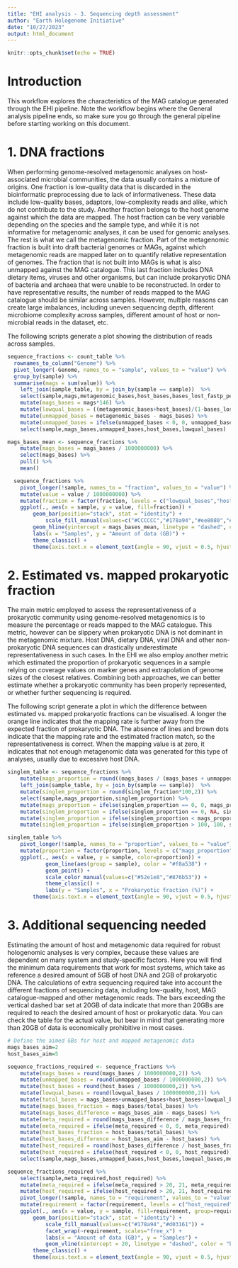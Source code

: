 ```yaml
---
title: "EHI analysis - 3. Sequencing depth assessment"
author: "Earth Hologenome Initiative"
date: "10/27/2023"
output: html_document
---
```


```r
knitr::opts_chunk$set(echo = TRUE)
```

# Introduction

This workflow explores the characteristics of the MAG catalogue generated through the EHI pipeline. Note the workflow begins where the General analysis pipeline ends, so make sure you go through the general pipeline before starting working on this document.

# 1. DNA fractions

When performing genome-resolved metagenomic analyses on host-associated microbial communities, the data usually contains a mixture of origins. One fraction is low-quality data that is discarded in the bioinformatic preprocessing due to lack of informativeness. These data include low-quality bases, adaptors, low-complexity reads and alike, which do not contribute to the study. Another fraction belongs to the host genome against which the data are mapped. The host fraction can be very variable depending on the species and the sample type, and while it is not informative for metagenomic analyses, it can be used for genomic analyses. The rest is what we call the metagenomic fraction. Part of the metagenomic fraction is built into draft bacterial genomes or MAGs, against which metagenomic reads are mapped later on to quantify relative representation of genomes. The fraction that is not built into MAGs is what is also unmapped against the MAG catalogue. This last fraction includes DNA dietary items, viruses and other organisms, but can include prokaryotic DNA of bacteria and archaea that were unable to be reconstructed. In order to have representative results, the number of reads mapped to the MAG catalogue should be similar across samples. However, multiple reasons can create large imbalances, including uneven sequencing depth, different microbiome complexity across samples, different amount of host or non-microbial reads in the dataset, etc.

The following scripts generate a plot showing the distribution of reads across samples.

```r
sequence_fractions <- count_table %>%
  rownames_to_column("Genome") %>%
  pivot_longer(-Genome, names_to = "sample", values_to = "value") %>%
  group_by(sample) %>%
  summarise(mags = sum(value)) %>%
	left_join(sample_table, by = join_by(sample == sample))  %>%
	select(sample,mags,metagenomic_bases,host_bases,bases_lost_fastp_percent) %>%
	mutate(mags_bases = mags*146) %>%
	mutate(lowqual_bases = ((metagenomic_bases+host_bases)/(1-bases_lost_fastp_percent))-(metagenomic_bases+host_bases)) %>%
	mutate(unmapped_bases = metagenomic_bases - mags_bases) %>%
	mutate(unmapped_bases = ifelse(unmapped_bases < 0, 0, unmapped_bases)) %>%
	select(sample,mags_bases,unmapped_bases,host_bases,lowqual_bases)

mags_bases_mean <- sequence_fractions %>%
	mutate(mags_bases = mags_bases / 1000000000) %>%
	select(mags_bases) %>%
	pull() %>%
	mean()
```

```r
  sequence_fractions %>%
  	pivot_longer(!sample, names_to = "fraction", values_to = "value") %>%
  	mutate(value = value / 1000000000) %>%
  	mutate(fraction = factor(fraction, levels = c("lowqual_bases","host_bases","unmapped_bases","mags_bases"))) %>%
  	ggplot(., aes(x = sample, y = value, fill=fraction)) +
  	    geom_bar(position="stack", stat = "identity") +
  			scale_fill_manual(values=c("#CCCCCC","#178a94","#ee8080","#d03161")) +
  	    geom_hline(yintercept = mags_bases_mean, linetype = "dashed", color = "black") +
  	    labs(x = "Samples", y = "Amount of data (GB)") +
  	    theme_classic() +
  	    theme(axis.text.x = element_text(angle = 90, vjust = 0.5, hjust = 1, size=6),legend.position = "bottom")
```

# 2. Estimated vs. mapped prokaryotic fraction

The main metric employed to assess the representativeness of a prokaryotic community using genome-resolved metagenomics is to measure the percentage or reads mapped to the MAG catalogue. This metric, however can be slippery when prokaryotic DNA is not dominant in the metagenomic mixture. Host DNA, dietary DNA, viral DNA and other non-prokaryotic DNA sequences can drastically underestimate representativeness in such cases. In the EHI we also employ another metric which estimated the proportion of prokaryotic sequences in a sample relying on coverage values on marker genes and extrapolation of genome sizes of the closest relatives. Combining both approaches, we can better estimate whether a prokaryotic community has been properly represented, or whether further sequencing is required.

The following script generate a plot in which the difference between estimated vs. mapped prokaryotic fractions can be visualised. A longer the orange line indicates that the mapping rate is further away from the expected fraction of prokaryotic DNA. The absence of lines and brown dots indicate that the mapping rate and the estimated fraction match, so the representativeness is correct. When the mapping value is at zero, it indicates that not enough metagenomic data was generated for this type of analyses, usually due to excessive host DNA.

```r
singlem_table <- sequence_fractions %>%
	mutate(mags_proportion = round((mags_bases / (mags_bases + unmapped_bases))*100,2)) %>%
	left_join(sample_table, by = join_by(sample == sample))  %>%
	mutate(singlem_proportion = round(singlem_fraction*100,2)) %>%
	select(sample,mags_proportion,singlem_proportion) %>%
	mutate(mags_proportion = ifelse(singlem_proportion == 0, 0, mags_proportion)) %>% #convert zeros to NA
	mutate(singlem_proportion = ifelse(singlem_proportion == 0, NA, singlem_proportion)) %>% #convert zeros to NA
	mutate(singlem_proportion = ifelse(singlem_proportion < mags_proportion, NA, singlem_proportion)) %>% #if singlem is smaller, then NA, to simplify plot
	mutate(singlem_proportion = ifelse(singlem_proportion > 100, 100, singlem_proportion)) #simplify
```

```r
singlem_table %>%
	pivot_longer(!sample, names_to = "proportion", values_to = "value") %>%
	mutate(proportion = factor(proportion, levels = c("mags_proportion","singlem_proportion"))) %>%
	ggplot(., aes(x = value, y = sample, color=proportion)) +
			geom_line(aes(group = sample), color = "#f8a538") +
			geom_point() +
			scale_color_manual(values=c("#52e1e8","#876b53")) +
			theme_classic() +
			labs(y = "Samples", x = "Prokaryotic fraction (%)") +
	    theme(axis.text.x = element_text(angle = 90, vjust = 0.5, hjust = 1, size=6),legend.position = "right")
```

# 3. Additional sequencing needed

Estimating the amount of host and metagenomic data required for robust hologenomic analyses is very complex, because these values are dependent on many system and study-specific factors. Here you will find the minimum data requirements that work for most systems, which take as reference a desired amount of 5GB of host DNA and 2GB of prokaryotic DNA. The calculations of extra sequencing required take into account the different fractions of sequencing data, including low-quality, host, MAG catalogue-mapped and other metagenomic reads. The bars exceeding the vertical dashed bar set at 20GB of data indicate that more than 20GBs are required to reach the desired amount of host or prokaryotic data. You can check the table for the actual value, but bear in mind that generating more than 20GB of data is economically prohibitive in most cases.

```r
# Define the aimed GBs for host and mapped metagenomic data
mags_bases_aim=2
host_bases_aim=5

sequence_fractions_required <- sequence_fractions %>%
	mutate(mags_bases = round(mags_bases / 1000000000,2)) %>%
	mutate(unmapped_bases = round(unmapped_bases / 1000000000,2)) %>%
	mutate(host_bases = round(host_bases / 1000000000,2)) %>%
	mutate(lowqual_bases = round(lowqual_bases / 1000000000,2)) %>%
	mutate(total_bases = mags_bases+unmapped_bases+host_bases+lowqual_bases) %>%
	mutate(mags_bases_fraction = mags_bases/total_bases) %>%
	mutate(mags_bases_difference = mags_bases_aim - mags_bases) %>%
	mutate(meta_required = round(mags_bases_difference / mags_bases_fraction,2)) %>%
	mutate(meta_required = ifelse(meta_required < 0, 0, meta_required)) %>%
	mutate(host_bases_fraction = host_bases/total_bases) %>%
	mutate(host_bases_difference = host_bases_aim - host_bases) %>%
	mutate(host_required = round(host_bases_difference / host_bases_fraction,2)) %>%
	mutate(host_required = ifelse(host_required < 0, 0, host_required)) %>%
	select(sample,mags_bases,unmapped_bases,host_bases,lowqual_bases,meta_required,host_required)
```

```r
sequence_fractions_required %>%
	select(sample,meta_required,host_required) %>%
	mutate(meta_required = ifelse(meta_required > 20, 21, meta_required)) %>%
	mutate(host_required = ifelse(host_required > 20, 21, host_required)) %>%
	pivot_longer(!sample, names_to = "requirement", values_to = "value") %>%
	mutate(requirement = factor(requirement, levels = c("host_required","meta_required"))) %>%
	ggplot(., aes(x = value, y = sample, fill=requirement, group=requirement)) +
	    geom_bar(position="stack", stat = "identity") +
			scale_fill_manual(values=c("#178a94","#d03161")) +
			facet_wrap(~requirement, scales="free_x") +
			labs(x = "Amount of data (GB)", y = "Samples") +
			geom_vline(xintercept = 20, linetype = "dashed", color = "black") +
	    theme_classic() +
	    theme(axis.text.x = element_text(angle = 90, vjust = 0.5, hjust = 1, size=6),legend.position = "bottom")
```
